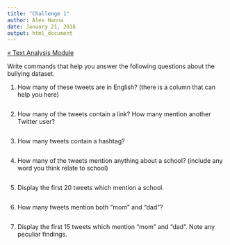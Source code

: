 ```yaml
---
title: "Challenge 1"
author: Alex Hanna
date: January 21, 2016
output: html_document
---
```


[&laquo; Text Analysis Module](../text/README.md)

Write commands that help you answer the following questions about the bullying dataset.

1. How many of these tweets are in English? (there is a column that can help you here)
```r

```

2. How many of the tweets contain a link? How many mention another Twitter user?
```r

```

3. How many tweets contain a hashtag?
```r

```

4. How many of the tweets mention anything about a school? (include any word you think relate to school)
```r

```

5. Display the first 20 tweets which mention a school.
```r

```

6. How many tweets mention both "mom" and "dad"?
```r

```

7. Display the first 15 tweets which mention "mom" and "dad". Note any peculiar findings.

```r

```

